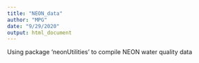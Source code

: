 ```yaml
---
title: "NEON_data"
author: "MPG"
date: "9/29/2020"
output: html_document
---
```


Using package 'neonUtilities' to compile NEON water quality data
```r




```

